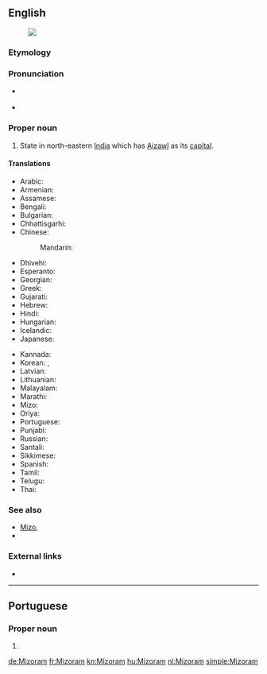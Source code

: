 ==English==
[[Image:Mizoram in India (disputed hatched).svg|thumb|]]

===Etymology===
{{rfe|lang=en}}

===Pronunciation===
* {{a|UK}} {{IPA|/ˈmɪzəʊram/|/mɪˈzɔːrəm/|lang=en}}
* {{a|US}} {{IPA|/ˌmɪzəˈræm/|lang=en}}

===Proper noun===
{{en-proper noun}}

# State in north-eastern [[India]] which has [[Aizawl]] as its [[capital]].

====Translations====
{{trans-top|state}}
* Arabic: {{t|ar|مِيزُورَام|m|tr=mizurām}}
* Armenian: {{t|hy|Միզորամ}}
* Assamese: {{t|as|মিজোৰাম|sc=Beng|tr=mijōrām}}
* Bengali: {{t|bn|মিজোরাম|sc=Beng|tr=mijōrām}}
* Bulgarian: {{t-needed|bg}}
* Chhattisgarhi: {{t-needed|hne}}
* Chinese:
*: Mandarin: {{t|cmn|米佐拉姆邦|tr=Mǐzuǒlāmǔ-bāng|sc=Hani}}
* Dhivehi: {{t|dv|މިޒޮރާމް|sc=Thaa}}
* Esperanto: {{t|eo|Mizoramo}}
* Georgian: {{t|ka|მიზორამი}}
* Greek: {{t+|el|Μιζόραμ|f}}
* Gujarati: {{t|gu|મિઝોરમ|sc=Gujr|tr=mijhōram}}
* Hebrew: {{t|he|מיזוראם}}
* Hindi: {{t+|hi|मिज़ोरम|tr=mizoram}}
* Hungarian: {{t+|hu|Mizoram}}
* Icelandic: {{t-needed|is}}
* Japanese: {{t|ja|ミゾラム|tr=Mizoramu}}
{{trans-mid}}
* Kannada: {{t+|kn|ಮಿಝೋರಂ|sc=Knda}}
* Korean: {{t|ko|미조람 주|sc=Kore|tr=mijoram ju}}, {{t|ko|미조람|sc=Kore|tr=mijoram}}
* Latvian: {{t|lv|Mizorāma}}
* Lithuanian: {{t|lt|Mizoramas}}
* Malayalam: {{t|ml|മിസോറം|sc=Mlym}}
* Marathi: {{t|mr|मिझोरम|sc=Deva|tr=mijhōram}}
* Mizo: {{t-needed|lus}}
* Oriya: {{t|or|ମିଜୋରାମ|sc=Orya|tr=mijōrām}}
* Portuguese: {{t|pt|Mizoram}}
* Punjabi: {{t+|pa|ਮਿਜ਼ੋਰਮ|sc=Guru|tr=mizōram}}
* Russian: {{t+|ru|Мизора́м|m}}
* Santali: {{t-needed|sat}}
* Sikkimese: {{t-needed|sip}}
* Spanish: {{t|es|Mizorán}}
* Tamil: {{t+|ta|மிசோரம்|sc=Taml}}
* Telugu: {{t+|te|మిజోరం}}
* Thai: {{t|th|รัฐมิโซรัม|tr=rát mísohram}}
{{trans-bottom}}

===See also===
* [[Mizo]], {{pedialite|Mizo language}}
* {{list:states of India/en}}

===External links===
* {{pedialite}}

----

==Portuguese==

===Proper noun===
{{pt-proper noun|m}}

# {{place|pt|state|in northeastern|c/India|t1=Mizoram}}

[[de:Mizoram]]
[[fr:Mizoram]]
[[kn:Mizoram]]
[[hu:Mizoram]]
[[nl:Mizoram]]
[[simple:Mizoram]]